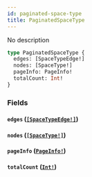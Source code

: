 ```yaml
---
id: paginated-space-type
title: PaginatedSpaceType
---
```


No description

```graphql
type PaginatedSpaceType {
  edges: [SpaceTypeEdge!]
  nodes: [SpaceType!]
  pageInfo: PageInfo!
  totalCount: Int!
}
```

### Fields

#### `edges` ([`[SpaceTypeEdge!]`](/docs/graphql/objects/space-type-edge))

#### `nodes` ([`[SpaceType!]`](/docs/graphql/objects/space-type))

#### `pageInfo` ([`PageInfo!`](/docs/graphql/objects/page-info))

#### `totalCount` ([`Int!`](/docs/graphql/scalars/int))
